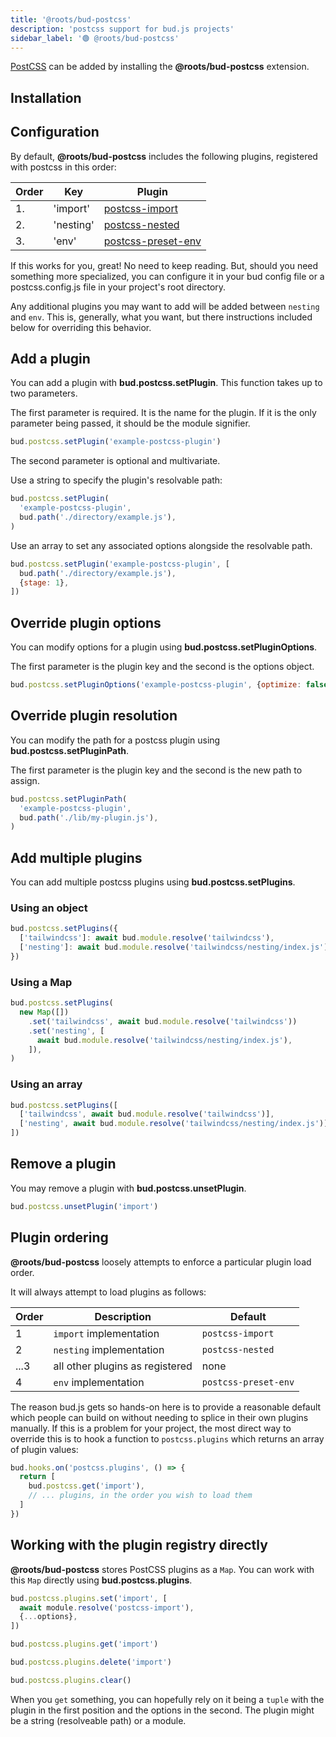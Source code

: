 ```yaml
---
title: '@roots/bud-postcss'
description: 'postcss support for bud.js projects'
sidebar_label: '🟢 @roots/bud-postcss'
---
```



[PostCSS](https://postcss.org) can be added by installing the **@roots/bud-postcss** extension.

## Installation

<Install packages="@roots/bud-postcss" />

## Configuration

By default, **@roots/bud-postcss** includes the following plugins, registered with postcss in this order:

| Order | Key       | Plugin                                                      |
| ----- | --------- | ----------------------------------------------------------- |
| 1.    | 'import'  | [postcss-import](https://github.com/postcss/postcss-import) |
| 2.    | 'nesting' | [postcss-nested](https://github.com/postcss/postcss-nested) |
| 3.    | 'env'     | [postcss-preset-env](https://preset-env.cssdb.org/)         |

If this works for you, great! No need to keep reading. But, should you need something more specialized,
you can configure it in your bud config file or a postcss.config.js file in your project's root directory.

Any additional plugins you may want to add will be added between `nesting` and `env`.
This is, generally, what you want, but there instructions included below for overriding this behavior.

## Add a plugin

You can add a plugin with **bud.postcss.setPlugin**. This function takes up to two parameters.

The first parameter is required. It is the name for the plugin.
If it is the only parameter being passed, it should be the module signifier.

```mjs title="bud.config.mjs"
bud.postcss.setPlugin('example-postcss-plugin')
```

The second parameter is optional and multivariate.

Use a string to specify the plugin's resolvable path:

```mjs title="bud.config.mjs"
bud.postcss.setPlugin(
  'example-postcss-plugin',
  bud.path('./directory/example.js'),
)
```

Use an array to set any associated options alongside the resolvable path.

```mjs title="bud.config.mjs"
bud.postcss.setPlugin('example-postcss-plugin', [
  bud.path('./directory/example.js'),
  {stage: 1},
])
```

## Override plugin options

You can modify options for a plugin using **bud.postcss.setPluginOptions**.

The first parameter is the plugin key and the second is the options object.

```mjs title="bud.config.mjs"
bud.postcss.setPluginOptions('example-postcss-plugin', {optimize: false})
```

## Override plugin resolution

You can modify the path for a postcss plugin using **bud.postcss.setPluginPath**.

The first parameter is the plugin key and the second is the new path to assign.

```mjs title="bud.config.mjs"
bud.postcss.setPluginPath(
  'example-postcss-plugin',
  bud.path('./lib/my-plugin.js'),
)
```

## Add multiple plugins

You can add multiple postcss plugins using **bud.postcss.setPlugins**.

### Using an object

```mjs title="bud.config.mjs"
bud.postcss.setPlugins({
  ['tailwindcss']: await bud.module.resolve('tailwindcss'),
  ['nesting']: await bud.module.resolve('tailwindcss/nesting/index.js'),
})
```

### Using a Map

```mjs title="bud.config.mjs"
bud.postcss.setPlugins(
  new Map([])
    .set('tailwindcss', await bud.module.resolve('tailwindcss'))
    .set('nesting', [
      await bud.module.resolve('tailwindcss/nesting/index.js'),
    ]),
)
```

### Using an array

```mjs title="bud.config.mjs"
bud.postcss.setPlugins([
  ['tailwindcss', await bud.module.resolve('tailwindcss')],
  ['nesting', await bud.module.resolve('tailwindcss/nesting/index.js')],
])
```

## Remove a plugin

You may remove a plugin with **bud.postcss.unsetPlugin**.

```mjs title="bud.config.mjs"
bud.postcss.unsetPlugin('import')
```

## Plugin ordering

**@roots/bud-postcss** loosely attempts to enforce a particular plugin load order.

It will always attempt to load plugins as follows:

| Order | Description                     | Default              |
| ----- | ------------------------------- | -------------------- |
| 1     | `import` implementation         | `postcss-import`     |
| 2     | `nesting` implementation        | `postcss-nested`     |
| ...3  | all other plugins as registered | none                 |
| 4     | `env` implementation            | `postcss-preset-env` |

The reason bud.js gets so hands-on here is to provide a reasonable default which people can build on without needing to splice in their own plugins manually.
If this is a problem for your project, the most direct way to override this is to hook a function to `postcss.plugins` which returns an array of plugin values:

```mjs title="bud.config.mjs"
bud.hooks.on('postcss.plugins', () => {
  return [
    bud.postcss.get('import'),
    // ... plugins, in the order you wish to load them
  ]
})
```

## Working with the plugin registry directly

**@roots/bud-postcss** stores PostCSS plugins as a `Map`. You can work with this `Map` directly using **bud.postcss.plugins**.

```mjs title="bud.config.mjs"
bud.postcss.plugins.set('import', [
  await module.resolve('postcss-import'),
  {...options},
])

bud.postcss.plugins.get('import')

bud.postcss.plugins.delete('import')

bud.postcss.plugins.clear()
```

When you `get` something, you can hopefully rely on it being a `tuple` with the plugin in the first position and the options in the second. The plugin might be a string (resolveable path) or a module.
